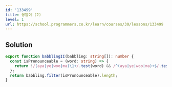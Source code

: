 ```yaml
---
id: '133499'
title: 옹알이 (2)
level: 1
url: https://school.programmers.co.kr/learn/courses/30/lessons/133499
---
```


## Solution

```typescript showLineNumbers
export function babblingII(babbling: string[]): number {
  const isPronounceable = (word: string) => {
    return !/(aya|ye|woo|ma)\1+/.test(word) && /^(aya|ye|woo|ma)+$/.test(word);
  };
  return babbling.filter(isPronounceable).length;
}
```
